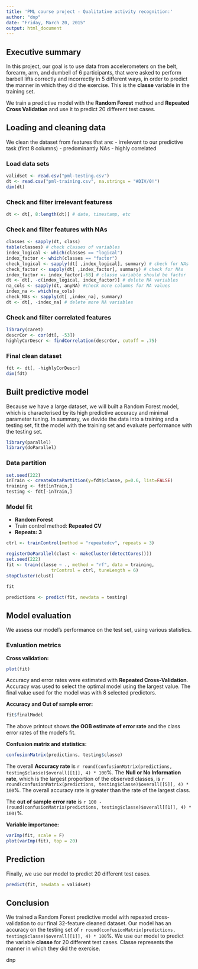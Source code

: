 ```yaml
---
title: 'PML course project - Qualitative activity recognition:'
author: "dnp"
date: "Friday, March 20, 2015"
output: html_document
---
```


Executive summary
---

In this project, our goal is to use data from accelerometers on the belt, forearm, arm, and dumbell of 6 participants, that were asked to perform barbell lifts correctly and incorrectly in 5 different ways, in order to predict the manner in which they did the exercise. This is the **classe** variable in the training set.

We train a predictive model with the **Random Forest** method and **Repeated Cross Validation** and use it to predict 20 different test cases. 

Loading and cleaning data
---

We clean the dataset from features that are:
- irrelevant to our predictive task (first 8 columns)
- predominantly NAs
- highly correlated
    
### Load data sets
 
```r
validset <- read.csv("pml-testing.csv")
dt <- read.csv("pml-training.csv", na.strings = "#DIV/0!")
dim(dt)
```

### Check and filter irrelevant featuress

```r
dt <- dt[, 8:length(dt)] # date, timestamp, etc
```

### Check and filter features with NAs

```r
classes <- sapply(dt, class)
table(classes) # check classes of variables
index_logical <- which(classes == "logical")
index_factor <- which(classes == "factor")
check_logical <- sapply(dt[ ,index_logical], summary) # check for NAs
check_factor <- sapply(dt[ ,index_factor], summary) # check for NAs
index_factor <- index_factor[-68] # classe variable should be factor 
dt <- dt[, -c(index_logical, index_factor)] # delete NA variables
na_cols <- sapply(dt, anyNA) #check more columns for NA values
index_na <- which(na_cols)
check_NAs <- sapply(dt[ ,index_na], summary)
dt <- dt[, -index_na] # delete more NA variables
```

### Check and filter correlated features

```r
library(caret)
descrCor <- cor(dt[, -53])
highlyCorDescr <- findCorrelation(descrCor, cutoff = .75)
```

### Final clean dataset

```r
fdt <- dt[, -highlyCorDescr]
dim(fdt)
```

Built predictive model
---

Because we have a large dataset, we will built a Random Forest model, which is characterised by its high predictive accuracy and minimal parameter tuning. In summary, we devide the data into a training and a testing set, fit the model with the training set and evaluate performance with the testing set.

```r
library(parallel)
library(doParallel)
```

### Data partition

```r
set.seed(222)
inTrain <- createDataPartition(y=fdt$classe, p=0.6, list=FALSE)
training <- fdt[inTrain,]
testing <- fdt[-inTrain,]
```

### Model fit

- **Random Forest**
- Train control method: **Repeated CV**
- **Repeats: 3**

```r
ctrl <- trainControl(method = "repeatedcv", repeats = 3)

registerDoParallel(clust <- makeCluster(detectCores()))
set.seed(222)
fit <- train(classe ~ ., method = "rf", data = training,
                 trControl = ctrl, tuneLength = 6)
stopCluster(clust)

fit

predictions <- predict(fit, newdata = testing)
```

Model evaluation
---

We assess our model's performance on the test set, using various statistics.

### Evaluation metrics

**Cross validation:**

```r
plot(fit)
```

Accuracy and error rates were estimated with **Repeated Cross-Validation**. Accuracy was used to select the optimal model using  the largest value. The final value used for the model was with 8 selected predictors.
    
**Accuracy and Out of sample error:**

```r
fit$finalModel
```

The above printout shows **the OOB estimate of error rate** and the class error rates of the model's fit.

**Confusion matrix and statistics:**

```r
confusionMatrix(predictions, testing$classe)
```

The overall **Accuracy rate** is `r round(confusionMatrix(predictions, testing$classe)$overall[[1]], 4) * 100`%. The **Null or No Information rate**, which is the largest proportion of the observed classes, is `r round(confusionMatrix(predictions, testing$classe)$overall[[5]], 4) * 100`%. The overall accuracy rate is greater than the rate of the largest class.

The **out of sample error rate** is `r 100 -  (round(confusionMatrix(predictions, testing$classe)$overall[[1]], 4) * 100)`%.

**Variable importance:**

```r
varImp(fit, scale = F)
plot(varImp(fit), top = 20)
```

Prediction
---

 Finally, we use our model to predict 20 different test cases.
 
```r
predict(fit, newdata = validset)
```

Conclusion
---

We trained a Random Forest predictive model with repeated cross-validation to our final 32-feature cleaned dataset. Our model has an accuracy on the testing set of `r round(confusionMatrix(predictions, testing$classe)$overall[[1]], 4) * 100`%. We use our model to predict the variable **classe** for 20 different test cases. Classe represents the manner in which they did the exercise.







dnp

    
 


